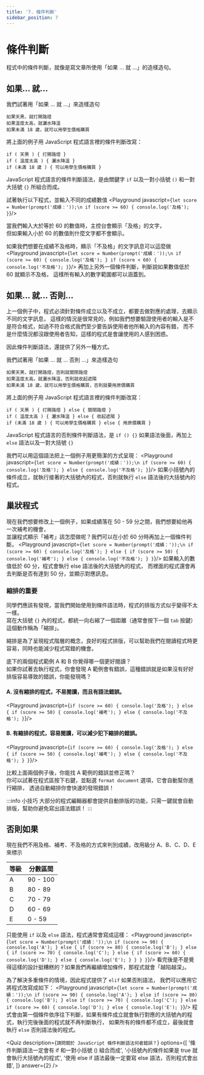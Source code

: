 ```yaml
---
title: '7. 條件判斷'
sidebar_position: 7
---
```


# 條件判斷
程式中的條件判斷，就像是寫文章所使用「如果 ... 就 ...」的造樣造句。

## 如果... 就...
我們試著用「如果 ... 就 ...」來造樣造句
```
如果天黑，就打開路燈
如果溫度太高，就灑水降溫
如果未滿 18 歲，就可以用學生價格購買
```

將上面的例子用 JavaScript 程式語言裡的條件判斷改寫：
```
if ( 天黑 ) { 打開路燈 }
if ( 溫度太高 ) { 灑水降溫 }
if (未滿 18 歲 ) { 可以用學生價格購買 }
```

JavaScript 程式語言的條件判斷語法，是由關鍵字 `if` 以及一對小括號 `()` 和一對大括號 `{}` 所組合而成。

試著執行以下程式，並輸入不同的成績數值
<Playground javascript={`
let score = Number(prompt('成績：'));\n
if (score >= 60) {
    console.log('及格');
}
`}/>

當我們輸入大於等於 60 的數值時，主控台會顯示「及格」的文字，<br/>但如果輸入小於 60 的數值則什麼文字都不會顯示。

如果我們想要在成績不及格時，顯示「不及格」的文字訊息可以這麼做
<Playground javascript={`
let score = Number(prompt('成績：'));\n
if (score >= 60) {
    console.log('及格');
}
if (score < 60) {
    console.log('不及格');
}
`}/>
再加上另外一個條件判斷，判斷說如果數值低於 60 就顯示不及格，
這樣所有輸入的數字範圍都可以涵蓋到。

## 如果... 就... 否則...
上一個例子中，程式必須針對條件成立以及不成立，都要去做對應的處理，去顯示不同的文字訊息，
這樣的情況是很常見的，例如我們想要驗證使用者的輸入是不是符合格式，如過不符合格式我們至少要告訴使用者他所輸入的內容有錯，
而不是什麼情況都沒跟使用者告知，這樣的程式是會讓使用的人感到困惑。

因此條件判斷語法，還提供了另外一種方式。

我們試著用「如果 ... 就 ... 否則 ...」來造樣造句
```
如果天黑，就打開路燈，否則就關閉路燈
如果溫度太高，就灑水降溫，否則就收起遮陽
如果未滿 18 歲，就可以用學生價格購買，否則就要用原價購買
```
將上面的例子用 JavaScript 程式語言裡的條件判斷改寫：
```
if ( 天黑 ) { 打開路燈 } else { 關閉路燈 }
if ( 溫度太高 ) { 灑水降溫 } else { 收起遮陽 }
if (未滿 18 歲 ) { 可以用學生價格購買 } else { 用原價購買 }
```
JavaScript 程式語言的否則條件判斷語法，是 `if () {}` 如果語法後面，再加上 `else` 語法以及一對大括號 `{}`

我們可以用這個語法把上一個例子用更簡潔的方式呈現：
<Playground javascript={`
let score = Number(prompt('成績：'));\n
if (score >= 60) {
    console.log('及格');
} else {
    console.log('不及格');
}
`}/>
如果小括號內的條件成立，就執行接著的大括號內的程式，否則就執行 `else` 語法後的大括號內的程式。

## 巢狀程式
現在我們想要修改上一個例子，如果成績落在 50 - 59 分之間，我們想要給他再一次補考的機會，<br/>
並讓程式顯示「補考」該怎麼做呢？我們可以在小於 60 分時再加上一個條件判斷。
<Playground javascript={`
let score = Number(prompt('成績：'));\n
if (score >= 60) {
    console.log('及格');
} else {
    if (score >= 50) {
        console.log('補考');
    } else {
        console.log('不及格');
    }
}
`}/>
如果輸入的數值低於 60 分，程式會執行 else 語法後的大括號內的程式，
而裡面的程式還會再去判斷是否有達到 50 分，並顯示對應訊息。

### 縮排的重要
同學們應該有發現，當我們開始使用到條件語法時，程式的排版方式似乎變得不太一樣。<br/>
寫在大括號 `{}` 內的程式，都統一向右縮了一個距離（通常會按下一個 `tab` 按鍵）這個動作稱為「縮排」。

縮排是為了呈現程式階層的概念，良好的程式排版，可以幫助我們在閱讀程式時更容易，同時也能減少程式寫錯的機會。

底下的兩個程式範例 A 和 B 你覺得哪一個更好閱讀？<br/>
如果你試著去執行程式，你會發現 A 範例會有錯誤，這種錯誤就是如果沒有好好排版容易導致的錯誤，你能發現嗎？

#### A. 沒有縮排的程式，不易閱讀，而且有語法錯誤。
<Playground javascript={`
if (score >= 60) {
console.log('及格');
} else {
if (score >= 50) {
console.log('補考');
} else {
console.log('不及格');
}
`}/>

#### B. 有縮排的程式，容易閱讀，可以減少犯下縮排的錯誤。
<Playground javascript={`
if (score >= 60) {
    console.log('及格');
} else {
    if (score >= 50) {
        console.log('補考');
    } else {
        console.log('不及格');
    }
}
`}/>

比較上面兩個例子後，你能找 A 範例的錯誤並修正嗎？<br/>
你可以試著在程式區按下右鍵，並點選 `format document` 選項，它會自動幫你進行縮排，
透過自動縮排你會快速的發現錯誤！

:::info 小技巧
大部分的程式編輯器都會提供自動排版的功能，只需一鍵就會自動排版，幫助你避免寫出語法錯誤！
:::

## 否則如果
現在我們不用及格、補考、不及格的方式來判別成績，改用級分 A、B、C、D、E 來標示

|等級|分數區間|
|-|-|
|A|90 - 100|
|B|80 - 89|
|C|70 - 79|
|D|60 - 69|
|E|0 - 59|

只能使用 `if` 以及 `else` 語法，程式通常會寫成這樣：
<Playground javascript={`
let score = Number(prompt('成績：'));\n
if (score >= 90) {
    console.log('A');
} else {
    if (score >= 80) {
        console.log('B');
    } else {
        if (score >= 70) {
            console.log('C');
        } else {
            if (score >= 60) {
                console.log('D');
            } else {
                console.log('E');
            }
        }
    }
}
`}/>
看完後是不是覺得這樣的設計挺糟糕的？如果我們再繼續增加條件，那程式就會「越陷越深」。

為了解決多重條件的情境，因此程式提供了 `elif` 如果否則語法，
我們可以應用它將程式改寫成如下：
<Playground javascript={`
let score = Number(prompt('成績：'));\n
if (score >= 90) {
    console.log('A');
} else if (score >= 80) {
    console.log('B');
} else if (score >= 70) {
    console.log('C');
} else if (score >= 60) {
    console.log('D');
} else {
    console.log('E');
}
`}/>
程式會由第一個條件依序往下判斷，如果有條件成立就會執行對應的大括號內的程式，執行完後後面的程式就不再判斷執行，
如果所有的條件都不成立，最後就會執行 `else` 否則語法後的程式。

<Quiz
  description={`請問關於 JavaScript 條件判斷語法何者錯誤？`}
  options={[
    '條件判斷語法一定會有 if 和一對小括號 () 組合而成',
    '小括號內的條件如果是 true 就會執行大括號內的程式',
    '使用 else if 語法最後一定要寫 else 語法，否則程式會出錯',
  ]}
  answer={2}
/>
